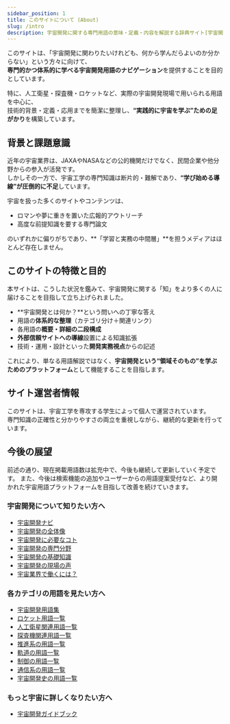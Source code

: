 ```yaml
---
sidebar_position: 1
title: このサイトについて (About)
slug: /intro
description: 宇宙開発に関する専門用語の意味・定義・内容を解説する辞典サイト[宇宙開発用語集]の説明ページです。
---
```


このサイトは、「宇宙開発に関わりたいけれども、何から学んだらよいのか分からない」という方々に向けて、  
**専門的かつ体系的に学べる宇宙開発用語のナビゲーション**を提供することを目的としています。

特に、人工衛星・探査機・ロケットなど、実際の宇宙開発現場で用いられる用語を中心に、  
技術的背景・定義・応用までを簡潔に整理し、**“実践的に宇宙を学ぶ”ための足がかり**を構築しています。

## 背景と課題意識

近年の宇宙業界は、JAXAやNASAなどの公的機関だけでなく、民間企業や他分野からの参入が活発です。  
しかしその一方で、宇宙工学の専門知識は断片的・難解であり、**“学び始める導線”が圧倒的に不足**しています。

宇宙を扱った多くのサイトやコンテンツは、  

- ロマンや夢に重きを置いた広報的アウトリーチ  
- 高度な前提知識を要する専門論文  

のいずれかに偏りがちであり、**「学習と実務の中間層」**を担うメディアはほとんど存在しません。

## このサイトの特徴と目的

本サイトは、こうした状況を鑑みて、宇宙開発に関する「知」をより多くの人に届けることを目指して立ち上げられました。

- **宇宙開発とは何か？**という問いへの丁寧な答え
- 用語の**体系的な整理**（カテゴリ分け＋関連リンク）
- 各用語の**概要・詳細の二段構成**
- **外部信頼サイトへの導線**設置による知識拡張
- 技術・運用・設計といった**開発実務視点**からの記述

これにより、単なる用語解説ではなく、**宇宙開発という“領域そのもの”を学ぶためのプラットフォーム**として機能することを目指します。

## サイト運営者情報

このサイトは、宇宙工学を専攻する学生によって個人で運営されています。  
専門知識の正確性と分かりやすさの両立を重視しながら、継続的な更新を行っています。

## 今後の展望

前述の通り、現在掲載用語数は拡充中で、今後も継続して更新していく予定です。
また、今後は検索機能の追加やユーザーからの用語提案受付など、より開かれた宇宙用語プラットフォームを目指して改善を続けていきます。

### 宇宙開発について知りたい方へ
- [宇宙開発ナビ](/docs/navi/intro-to-space-dev)
- [宇宙開発の全体像](/docs/navi/space-dev-overview)
- [宇宙開発に必要なコト](/docs/navi/what-is-needed)
- [宇宙開発の専門分野](/docs/navi/region-of-expertise)
- [宇宙開発の基礎知識](/docs/navi/basic-knowledge)
- [宇宙開発の現場の声](/docs/navi/voice-of-frontline)
- [宇宙業界で働くには？](/docs/navi/how-to-work)


### 各カテゴリの用語を見たい方へ
- [宇宙開発用語集](/docs/glossary)
- [ロケット用語一覧](/docs/category/rocket)
- [人工衛星関連用語一覧](/docs/category/satellite)
- [探査機関連用語一覧](/docs/category/explorer)
- [推進系の用語一覧](/docs/category/rocket)
- [軌道の用語一覧](/docs/category/orbit)
- [制御の用語一覧](/docs/category/control)
- [通信系の用語一覧](/docs/category/communication)
- [宇宙開発史の用語一覧](/docs/category/history)

### もっと宇宙に詳しくなりたい方へ
- [宇宙開発ガイドブック](/docs/guide/guidebook)